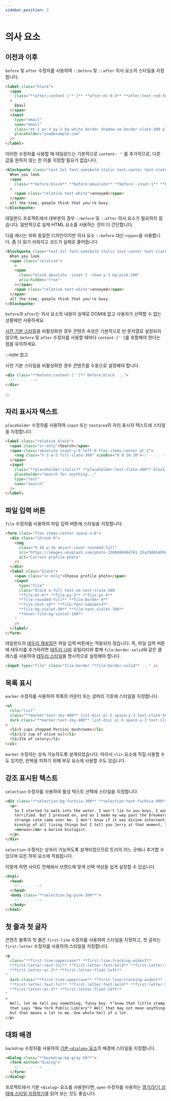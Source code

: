 ```yaml
---
sidebar_position: 3
---
```


# 의사 요소

## 이전과 이후

`before` 및 `after` 수정자를 사용하여 `::before` 및 `::after` 의사 요소의 스타일을 지정합니다.

```html
<label class="block">
  <span
    class="**after:content-['*']** **after:ml-0.5** **after:text-red-500** block text-sm font-medium text-slate-700"
  >
    Email
  </span>
  <input
    type="email"
    name="email"
    class="mt-1 px-3 py-2 bg-white border shadow-sm border-slate-300 placeholder-slate-400 focus:outline-none focus:border-sky-500 focus:ring-sky-500 block w-full rounded-md sm:text-sm focus:ring-1"
    placeholder="you@example.com"
  />
</label>
```

이러한 수정자를 사용할 때 테일윈드는 기본적으로 `content: ''`를 추가하므로, 다른 값을 원하지 않는 한 이를 지정할 필요가 없습니다.

```html
<blockquote class="text-2xl font-semibold italic text-center text-slate-900">
  When you look
  <span
    class="**before:block** **before:absolute** **before:-inset-1** **before:-skew-y-3** **before:bg-pink-500** relative inline-block"
  >
    <span class="relative text-white">annoyed</span>
  </span>
  all the time, people think that you're busy.
</blockquote>
```

테일윈드 프로젝트에서 대부분의 경우 `::before` 및 `::after` 의사 요소가 필요하지 않습니다. 일반적으로 실제 HTML 요소를 사용하는 것이 더 간단합니다.

다음 예시는 위와 동일한 디자인이지만 의사 요소 `::before` 대신 `<span>`을 사용합니다. 좀 더 읽기 쉬워지고 코드가 실제로 줄어듭니다.

```html {4-7}
<blockquote class="text-2xl font-semibold italic text-center text-slate-900">
  When you look
  <span class="relative">
    >
    <span
      class="block absolute -inset-1 -skew-y-3 bg-pink-500"
      aria-hidden="true"
    ></span>
    <span class="relative text-white">annoyed</span>
  </span>
  all the time, people think that you're busy.
</blockquote>
```

`before`과 `after`는 의사 요소의 내용이 실제로 DOM에 없고 사용자가 선택할 수 없는 상황에만 사용하세요.

[사전 기본 스타일](https://tailwindcss.com/docs/preflight)을 비활성화한 경우 콘텐츠 속성은 기본적으로 빈 문자열로 설정되지 않으며, `before` 및 `after` 수정자를 사용할 때마다 `content-['']`를 포함해야 한다는 점을 유의하세요.

:::note 참고

사전 기본 스타일을 비활성화한 경우 콘텐츠를 수동으로 설정해야 합니다.

```html
<div class="**before:content-['']** before:block ...">
  <!-- ... -->
</div>
```

:::

## 자리 표시자 텍스트

`placeholder` 수정자를 사용하여 `input` 또는 `textarea`의 자리 표시자 텍스트에 스타일을 지정합니다.

```html
<label class="relative block">
  <span class="sr-only">Search</span>
  <span class="absolute inset-y-0 left-0 flex items-center pl-2">
    <svg class="h-5 w-5 fill-slate-300" viewBox="0 0 20 20"><!-- ... --></svg>
  </span>
  <input
    class="**placeholder:italic** **placeholder:text-slate-400** block bg-white w-full border border-slate-300 rounded-md py-2 pl-9 pr-3 shadow-sm focus:outline-none focus:border-sky-500 focus:ring-sky-500 focus:ring-1 sm:text-sm"
    placeholder="Search for anything..."
    type="text"
    name="search"
  />
</label>
```

## 파일 입력 버튼

`file` 수정자를 사용하여 파일 입력 버튼에 스타일을 지정합니다.

```html
<form class="flex items-center space-x-6">
  <div class="shrink-0">
    <img
      class="h-16 w-16 object-cover rounded-full"
      src="https://images.unsplash.com/photo-1580489944761-15a19d654956?ixlib=rb-1.2.1&ixid=MnwxMjA3fDB8MHxwaG90by1wYWdlfHx8fGVufDB8fHx8&auto=format&fit=crop&w=1361&q=80"
      alt="Current profile photo"
    />
  </div>
  <label class="block">
    <span class="sr-only">Choose profile photo</span>
    <input
      type="file"
      class="block w-full text-sm text-slate-500
      **file:mr-4** **file:py-2** **file:px-4**
      **file:rounded-full** **file:border-0**
      **file:text-sm** **file:font-semibold**
      **file:bg-violet-50** **file:text-violet-700**
      **hover:file:bg-violet-100**
    "
    />
  </label>
</form>
```

테일윈드의 [테두리 재설정](https://tailwindcss.com/docs/preflight#border-styles-are-reset-globally)은 파일 입력 버튼에는 적용되지 않습니다. 즉, 파일 입력 버튼에 테두리를 추가하려면 [테두리 너비](https://tailwindcss.com/docs/border-width) 유틸리티와 함께 `file:border-solid`와 같은 클래스를 사용하여 [테두리 스타일](https://tailwindcss.com/docs/border-style)을 명시적으로 설정해야 합니다.

```html
<input type="file" class="file:border **file:border-solid** ..." />
```

## 목록 표시

`marker` 수정자를 사용하여 목록의 카운터 또는 글머리 기호에 스타일을 지정합니다.

```html
<ul
  role="list"
  class="**marker:text-sky-400** list-disc pl-5 space-y-3 text-slate-500"
  dark-class="**marker:text-sky-400** list-disc pl-5 space-y-3 text-slate-400"
>
  <li>5 cups chopped Porcini mushrooms</li>
  <li>1/2 cup of olive oil</li>
  <li>3lb of celery</li>
</ul>
```

`marker` 수정자는 상속 가능하도록 설계되었습니다. 따라서 `<li>` 요소에 직접 사용할 수도 있지만, 반복을 피하기 위해 부모 요소에 사용할 수도 있습니다.

## 강조 표시된 텍스트

`selection` 수정자를 사용하여 활성 텍스트 선택에 스타일을 지정합니다.

```html
<div class="**selection:bg-fuchsia-300** **selection:text-fuchsia-900**">
  <p>
    So I started to walk into the water. I won't lie to you boys, I was
    terrified. But I pressed on, and as I made my way past the breakers a
    strange calm came over me. I don't know if it was divine intervention or the
    kinship of all living things but I tell you Jerry at that moment, I
    <em>was</em> a marine biologist.
  </p>
</div>
```

`selection` 수정자는 상속이 가능하도록 설계되었으므로 트리의 어느 곳에나 추가할 수 있으며 모든 하위 요소에 적용됩니다.

이렇게 하면 사이트 전체에서 브랜드에 맞게 선택 색상을 쉽게 설정할 수 있습니다.

```html
<html>
  <head>
    <!-- ... -->
  </head>
  <body class="**selection:bg-pink-300**">
    <!-- ... -->
  </body>
</html>
```

## 첫 줄과 첫 글자

콘텐츠 블록의 첫 줄은 `first-line` 수정자를 사용하여 스타일을 지정하고, 첫 글자는 `first-letter` 수정자를 사용하여 스타일을 지정합니다.

```html
<p
  class="**first-line:uppercase** **first-line:tracking-widest**
  **first-letter:text-7xl** **first-letter:font-bold** **first-letter:text-slate-900**
  **first-letter:mr-3** **first-letter:float-left**
"
  dark-class="**first-line:uppercase** **first-line:tracking-widest**
  **first-letter:text-7xl** **first-letter:font-bold** **first-letter:text-white**
  **first-letter:mr-3** **first-letter:float-left**
"
>
  Well, let me tell you something, funny boy. Y'know that little stamp, the one
  that says "New York Public Library"? Well that may not mean anything to you,
  but that means a lot to me. One whole hell of a lot.
</p>
```

## 대화 배경

`backdrop` 수정자를 사용하여 [기본 `<dialog>` 요소](https://developer.mozilla.org/en-US/docs/Web/HTML/Element/dialog)의 배경에 스타일을 지정합니다.

```html
<dialog class="**backdrop:bg-gray-50**">
  <form method="dialog">
    <!-- ... -->
  </form>
</dialog>
```

프로젝트에서 기본 `<dialog>` 요소를 사용한다면, `open` 수정자를 사용하는 [열기/닫기 상태에 스타일 지정하기](https://tailwindcss.com/docs/hover-focus-and-other-states#open-closed-state)를 읽어 보는 것도 좋습니다.
